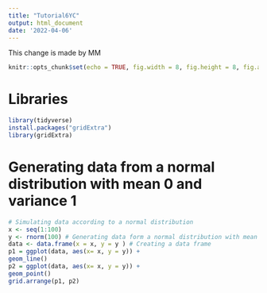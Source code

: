 ```yaml
---
title: "Tutorial6YC"
output: html_document
date: '2022-04-06'
---
```


This change is made by MM 




```r
knitr::opts_chunk$set(echo = TRUE, fig.width = 8, fig.height = 8, fig.alig = "center")
```


# Libraries
```r
library(tidyverse)
install.packages("gridExtra")
library(gridExtra)
```
# Generating data from a normal distribution with mean 0 and variance 1

```r
# Simulating data according to a normal distribution
x <- seq(1:100)
y <- rnorm(100) # Generating data form a normal distribution with mean 0 and variance 1
data <- data.frame(x = x, y = y ) # Creating a data frame
p1 = ggplot(data, aes(x= x, y = y)) +
geom_line()
p2 = ggplot(data, aes(x= x, y = y)) +
geom_point()
grid.arrange(p1, p2)
```

